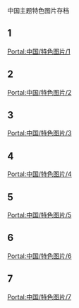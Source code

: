 中国主题特色图片存档


== 1 ==
[[Portal:中国/特色图片/1|Portal:中国/特色图片/1]]
{{Portal:中国/特色图片/1}}

== 2 ==
[[Portal:中国/特色图片/2|Portal:中国/特色图片/2]]
{{Portal:中国/特色图片/2}}

== 3 ==
[[Portal:中国/特色图片/3|Portal:中国/特色图片/3]]
{{Portal:中国/特色图片/3}}

== 4 ==
[[Portal:中国/特色图片/4|Portal:中国/特色图片/4]]
{{Portal:中国/特色图片/4}}

== 5 ==
[[Portal:中国/特色图片/5|Portal:中国/特色图片/5]]
{{Portal:中国/特色图片/5}}

== 6 ==
[[Portal:中国/特色图片/6|Portal:中国/特色图片/6]]
{{Portal:中国/特色图片/6}}

== 7 ==
[[Portal:中国/特色图片/7|Portal:中国/特色图片/7]]
{{Portal:中国/特色图片/7}}